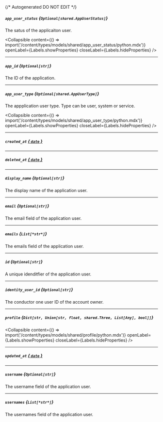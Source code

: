 {/* Autogenerated DO NOT EDIT  */}

##### `app_user_status` *{`Optional[shared.AppUserStatus]`}*
The satus of the applicaiton user.

<Collapsible content={() => import('/content/types/models/shared/app_user_status/python.mdx')} openLabel={Labels.showProperties} closeLabel={Labels.hideProperties} />


---
##### `app_id` *{`Optional[str]`}*
The ID of the application.

---
##### `app_user_type` *{`Optional[shared.AppUserType]`}*
The appplication user type. Type can be user, system or service.

<Collapsible content={() => import('/content/types/models/shared/app_user_type/python.mdx')} openLabel={Labels.showProperties} closeLabel={Labels.hideProperties} />


---
##### `created_at` [*{ `date` }*](https://docs.python.org/3/library/datetime.html#date-objects)

---
##### `deleted_at` [*{ `date` }*](https://docs.python.org/3/library/datetime.html#date-objects)

---
##### `display_name` *{`Optional[str]`}*
The display name of the application user.

---
##### `email` *{`Optional[str]`}*
The email field of the application user.

---
##### `emails` *{`List[*str*]`}*
The emails field of the application user.

---
##### `id` *{`Optional[str]`}*
A unique idenditfier of the application user.

---
##### `identity_user_id` *{`Optional[str]`}*
The conductor one user ID of the account owner.

---
##### `profile` *{`Dict[str, Union[str, float, shared.Three, List[Any], bool]]`}*

<Collapsible content={() => import('/content/types/models/shared/profile/python.mdx')} openLabel={Labels.showProperties} closeLabel={Labels.hideProperties} />


---
##### `updated_at` [*{ `date` }*](https://docs.python.org/3/library/datetime.html#date-objects)

---
##### `username` *{`Optional[str]`}*
The username field of the application user.

---
##### `usernames` *{`List[*str*]`}*
The usernames field of the application user.


